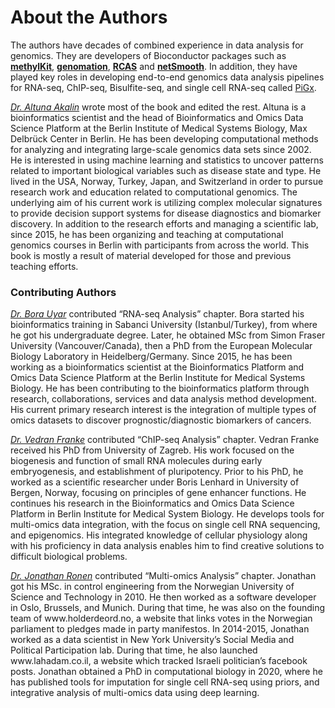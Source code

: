 # About the Authors {-}

The authors have decades of combined experience in data analysis for genomics. They are developers of Bioconductor packages such as [**methylKit**](https://bioconductor.org/packages/release/bioc/html/methylKit.html), [**genomation**](https://bioconductor.org/packages/release/bioc/html/genomation.html), [**RCAS**](https://bioconductor.org/packages/release/bioc/html/RCAS.html) and [**netSmooth**](https://bioconductor.org/packages/release/bioc/html/netSmooth.html). In addition, they have played key roles in developing end-to-end genomics data analysis pipelines for RNA-seq, ChIP-seq, Bisulfite-seq, and single cell RNA-seq called [PiGx](http://bioinformatics.mdc-berlin.de/pigx/).


[*Dr. Altuna Akalin*](https://github.com/al2na) wrote most of the book and edited the rest. Altuna is a bioinformatics scientist and the head of Bioinformatics and Omics Data Science Platform at the Berlin Institute of Medical Systems Biology, Max Delbrück Center in Berlin. He has been developing computational methods for analyzing and integrating large-scale genomics data sets since 2002. He is interested in using machine learning and statistics to uncover patterns related to important biological variables such as disease state and type. He lived in the USA, Norway, Turkey, Japan, and Switzerland in order to pursue research work and education related to computational genomics. The underlying aim of his current work is utilizing complex molecular signatures to provide decision support systems for disease diagnostics and biomarker discovery. In addition to the research efforts and managing a scientific lab, since 2015, he has been organizing and teaching at computational genomics courses in Berlin with participants from across the world. This book is mostly a result of material developed for those and previous teaching efforts.

 

### Contributing Authors

[*Dr. Bora Uyar*](https://github.com/borauyar) contributed "RNA-seq Analysis" chapter. Bora started his bioinformatics training in Sabanci University (Istanbul/Turkey), from where he got his undergraduate degree. Later, he obtained MSc from Simon Fraser University (Vancouver/Canada), then a PhD from the European Molecular Biology Laboratory in Heidelberg/Germany. Since 2015, he has been working as a bioinformatics scientist at the Bioinformatics Platform and Omics Data Science Platform at the Berlin Institute for Medical Systems Biology. He has been contributing to the bioinformatics platform through research, collaborations, services and data analysis method development. His current primary research interest is the integration of multiple types of omics datasets to discover prognostic/diagnostic biomarkers of cancers. 


[*Dr. Vedran Franke*](https://github.com/frenkiboy) contributed "ChIP-seq Analysis" chapter. Vedran Franke received his PhD from University of Zagreb. His work focused on the biogenesis and function of small RNA molecules during early embryogenesis, and establishment of pluripotency. Prior to his PhD, he worked as a scientific researcher under Boris
Lenhard in University of Bergen, Norway, focusing on principles of gene enhancer functions. He continues his research in the
Bioinformatics and Omics Data Science Platform in Berlin Institute for Medical System Biology. He develops tools for multi-omics data integration, with the focus on single cell RNA sequencing, and epigenomics. His integrated knowledge of cellular physiology along with his proficiency in data analysis enables him to find creative solutions to difficult biological problems.

[*Dr. Jonathan Ronen*](https://github.com/jonathanronen) contributed "Multi-omics Analysis" chapter. Jonathan got his MSc. in control engineering from the Norwegian University of Science and Technology in 2010. He then worked as a software developer in Oslo, Brussels, and Munich. During that time, he was also on the founding team of www.holderdeord.no, a website that links votes in the Norwegian parliament to pledges made in party manifestos. In 2014-2015, Jonathan worked as a data scientist in New York University's Social Media and Political Participation lab. During that time, he also launched www.lahadam.co.il, a website which tracked Israeli politician's facebook posts. Jonathan obtained a PhD in computational biology in 2020, where he has published tools for imputation for single cell RNA-seq using priors, and integrative analysis of multi-omics data using deep learning.


